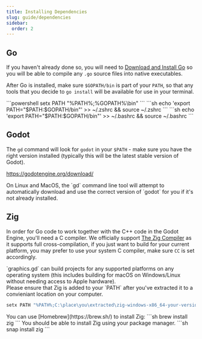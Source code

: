 ```yaml
---
title: Installing Dependencies
slug: guide/dependencies
sidebar:
  order: 2
---
```


## Go

If you haven't already done so, you will need to [Download and Install Go](https://go.dev/dl/) so you will be able to compile any `.go` source files into native executables.

After Go is installed, make sure `$GOPATH/bin` is part of your `PATH`, so that any tools that you decide to `go install` will be available for use in your terminal.

<Tabs>
<TabItem label="Windows">
```powershell
setx PATH "%PATH%;%GOPATH%\bin"
```
</TabItem>
<TabItem label="macOS">
```sh
echo 'export PATH="$PATH:$GOPATH/bin"' >> ~/.zshrc && source ~/.zshrc
```
</TabItem>
<TabItem label="Linux">
```sh
echo 'export PATH="$PATH:$GOPATH/bin"' >> ~/.bashrc && source ~/.bashrc
```
</TabItem>
</Tabs>

## Godot
The `gd` command will look for `godot` in your `$PATH` - make sure you have the right version installed (typically this will be the latest stable version of Godot).

https://godotengine.org/download/

<Aside>On Linux and MacOS, the `gd` command line tool will attempt to automatically download and use the correct version of `godot` for you if it's not already installed.</Aside>

## Zig
In order for Go code to work together with the C++ code in the Godot Engine, you'll need a C compiler. We officially
support [The Zig Compiler](https://ziglang.org/download/) as it supports full cross-compilation, if you just want to
build for your current platform, you may prefer to use your system C compiler, make sure `CC` is set accordingly.

<Aside> `graphics.gd` can build projects for any supported platforms on any operating system (this includes building for macOS on Windows/Linux without needing access to Apple hardware).</Aside>

<Tabs>
<TabItem label="Windows">
Please ensure that Zig is added to your `PATH` after you've extracted it to a convieniant location on your computer.

```powershell
setx PATH "%PATH%;C:\place\you\extracted\zig-windows-x86_64-your-version"
```
</TabItem>
<TabItem label="macOS">
You can use [Homebrew](https://brew.sh/) to install Zig:
```sh
brew install zig
```
</TabItem>
<TabItem label="Linux">
You should be able to install Zig using your package manager.
```sh
snap install zig
```
</TabItem>
</Tabs>
